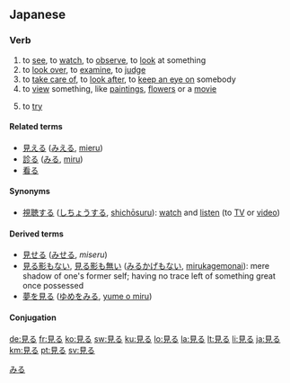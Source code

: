==Japanese==
{{ja-kanjitab|見}}

===Verb===
{{ja-verb|kk|type=2|hira=みる|rom=miru}}

# to [[see]], to [[watch]], to [[observe]], to [[look]] at something
# to [[look over]], to [[examine]], to [[judge]]
# to [[take care of]], to [[look after]], to [[keep an eye on]] somebody
# to [[view]] something, like [[painting]]s, [[flower]]s or a [[movie]]
# {{context|usually after the {{term||-て form|-[[te form]]}} of a verb}} to [[try]]

====Related terms====
*[[見える]] ([[みえる]], [[mieru]])
*[[診る]] ([[みる]], [[miru]])
*[[看る]]

====Synonyms====
*[[視聴する]] ([[しちょうする]], [[shichōsuru]]): [[watch]] and [[listen]] (to [[TV]] or [[video]])

====Derived terms====
*[[見せる]] ([[みせる]], ''miseru'')
*[[見る影もない]], [[見る影も無い]] ([[みるかげもない]], [[mirukagemonai]]): mere shadow of one's former self; having no trace left of something great once possessed
*[[夢を見る]] ([[ゆめをみる]], [[yume o miru]])

====Conjugation====
{{ja-ichi|見|み|mi}}

[[Category:1000 Japanese basic words|みる]]

[[de:見る]]
[[fr:見る]]
[[ko:見る]]
[[sw:見る]]
[[ku:見る]]
[[lo:見る]]
[[la:見る]]
[[lt:見る]]
[[li:見る]]
[[ja:見る]]
[[km:見る]]
[[pt:見る]]
[[sv:見る]]